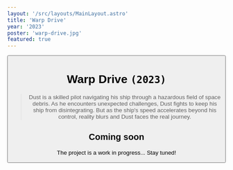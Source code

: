 ```yaml
---
layout: '/src/layouts/MainLayout.astro'
title: 'Warp Drive'
year: '2023'
poster: 'warp-drive.jpg'
featured: true
---
```


<Button text='/ Home' link='/en' />

# Warp Drive `(2023)`

> Dust is a skilled pilot navigating his ship through a hazardous field of space
> debris. As he encounters unexpected challenges, Dust fights to keep his ship
> from disintegrating. But as the ship's speed accelerates beyond his control,
> reality blurs and Dust faces the real journey.

## Coming soon

The project is a work in progress... Stay tuned!
